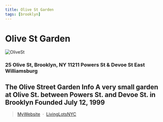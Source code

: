 ```yaml
---
title: Olive St Garden
tags: [brooklyn]
---
```

# Olive St Garden
![OliveSt](https://s3-media0.fl.yelpcdn.com/bphoto/Q_UbiBprEcMkB_JyRMs-pg/o.jpg)


### 25 Olive St, Brooklyn, NY 11211 Powers St & Devoe St East Williamsburg

The Olive Street Garden Info 
 A very small garden at Olive St. between Powers St. and Devoe St. in Brooklyn
Founded July 12, 1999 
---

> [MyWebsite](/gardens/OliveSt) &nbsp;&middot;&nbsp;
> [LivingLotsNYC](https://livinglotsnyc.org/lot/54107/)
